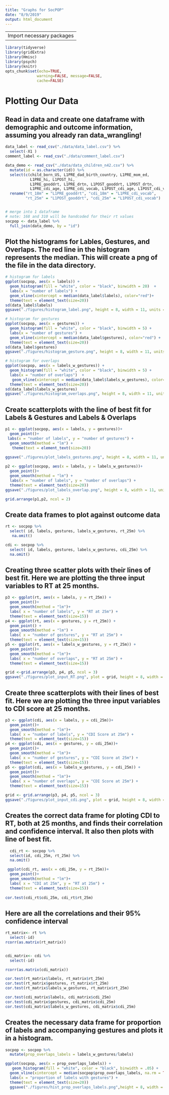 ```yaml
---
title: "Graphs for SocPOP"
date: "8/9/2019"
output: html_document
---
```


---
Import necessary packages
---
```r
library(tidyverse)
library(gridExtra)
library(Hmisc)
library(psych)
library(knitr)
opts_chunk$set(echo=TRUE,
              warning=FALSE, message=FALSE,
              cache=FALSE)
```

# Plotting Our Data


## Read in data and create one dataframe with demographic and outcome information, assuming you already ran data_wrangling!
```r
data_label <- read_csv("./data/data_label.csv") %>% 
  select(-X1 )
comment_label <- read_csv("./data/comment_label.csv")

data_demo <- read_csv("./data/data_children_n42.csv") %>% 
  mutate(id = as.character(id)) %>% 
  select(c(child_born_US, L1PRE_dad_birth_country, L1PRE_mom_ed,
           L1PRE_hi, L1POST_hi,
           L1PRE_gooddrt, L1PRE_drtn, L1POST_gooddrt, L1POST_drtn,
           L1PRE_cdi_age, L1PRE_cdi_vocab, L1POST_cdi_age, L1POST_cdi_vocab)) %>% 
  rename("rt_18m" = "L1PRE_gooddrt", "cdi_18m" = "L1PRE_cdi_vocab",
         "rt_25m" = "L1POST_gooddrt", "cdi_25m" = "L1POST_cdi_vocab")


# merge into 1 dataframe
# note: 168 and 310 will be handcoded for their rt values
socpop <- data_label %>% 
  full_join(data_demo, by = "id")

```



## Plot the histograms for Lables, Gestures, and Overlaps. The red line in the histogram represents the median. This will create a png of the file in the data directory.
```r

# histogram for labels
ggplot(socpop, aes(x = labels)) + 
  geom_histogram(fill = "white", color = "black", binwidth = 20)  + 
  labs(x = "number of labels") +
  geom_vline(xintercept = median(data_label$labels), color="red")+
  theme(text = element_text(size=20))
sd(data_label$labels)
ggsave("./figures/histogram_label.png", height = 8, width = 11, units = "in")

# histogram for gestures
ggplot(socpop, aes(x = gestures)) +
  geom_histogram(fill = "white", color = "black", binwidth = 5) + 
  labs(x = "number of gestures") +
  geom_vline(xintercept = median(data_label$gestures), color="red") +
  theme(text = element_text(size=20)) 
sd(data_label$gestures)
ggsave("./figures/histogram_gesture.png", height = 8, width = 11, units = "in")

# histogram for overlaps
ggplot(socpop, aes(x = labels_w_gestures)) +
  geom_histogram(fill = "white", color = "black", binwidth = 5) +
  labs(x = "number of overlaps")  +
   geom_vline(xintercept = median(data_label$labels_w_gestures), color="red") +
  theme(text = element_text(size=20))
sd(data_label$labels_w_gestures)
ggsave("./figures/histogram_overlaps.png", height = 8, width = 11, units = "in")
```


## Create scatterplots with the line of best fit for Labels & Gestures and Labels & Overlaps
```r

p1 <- ggplot(socpop, aes(x = labels, y = gestures))+
  geom_point()+
 labs(x = "number of labels", y = "number of gestures") +
  geom_smooth(method = "lm") +
   theme(text = element_text(size=20))

ggsave("./figures/plot_labels_gestures.png", height = 8, width = 11, units = "in")
  
p2 <- ggplot(socpop, aes(x = labels, y = labels_w_gestures))+
  geom_point()+
  geom_smooth(method = "lm") +
  labs(x = "number of labels", y = "number of overlaps") +
  theme(text = element_text(size=20))
ggsave("./figures/plot_labels_overlap.png", height = 8, width = 11, units = "in")

grid.arrange(p1,p2, ncol = 2)
```



## Create data frames to plot against outcome data
```r
rt <- socpop %>% 
  select( id, labels, gestures, labels_w_gestures, rt_25m) %>% 
   na.omit()

cdi <- socpop %>% 
  select( id, labels, gestures, labels_w_gestures, cdi_25m) %>% 
  na.omit()
```


## Creating three scatter plots with their lines of best fit. Here we are plotting the three input variables to RT at 25 months. 
```r
p3 <- ggplot(rt, aes(x = labels, y = rt_25m)) +
  geom_point()+
  geom_smooth(method = "lm")+
  labs( x = "number of labels", y = "RT at 25m") +
  theme(text = element_text(size=15))
p4 <- ggplot(rt, aes(x = gestures, y = rt_25m)) +
  geom_point() +
  geom_smooth(method = "lm") +
  labs( x = "number of gestures", y = "RT at 25m") +
  theme(text = element_text(size=15))
p5 <- ggplot(rt, aes(x = labels_w_gestures, y = rt_25m)) +
  geom_point()+
  geom_smooth(method = "lm")+
  labs( x = "number of overlaps", y = "RT at 25m") +
  theme(text = element_text(size=15))

grid <-grid.arrange(p3, p4, p5, ncol = 3)
ggsave("./figures/plot_input_RT.png", plot = grid, height = 8, width = 11, units = "in")
```


## Create three scatterplots with their lines of best fit. Here we are plotting the three input variables to CDI score at 25 months. 
```r
p3 <- ggplot(cdi, aes(x = labels, y = cdi_25m))+
  geom_point()+
  geom_smooth(method = "lm")+
  labs( x = "number of labels", y = "CDI Score at 25m") +
  theme(text = element_text(size=15))
p4 <- ggplot(cdi, aes(x = gestures, y = cdi_25m))+
  geom_point()+
  geom_smooth(method = "lm")+
  labs( x = "number of gestures", y = "CDI Score at 25m") +
  theme(text = element_text(size=15))
p5 <- ggplot(cdi, aes(x = labels_w_gestures, y = cdi_25m)) +
  geom_point()+
  geom_smooth(method = "lm")+
  labs( x = "number of overlaps", y = "CDI Score at 25m") +
  theme(text = element_text(size=15))

grid <- grid.arrange(p3, p4, p5, ncol = 3)
ggsave("./figures/plot_input_cdi.png", plot = grid, height = 8, width = 11, units = "in")
```


## Creates the correct data frame for ploting CDI to RT, both at 25 months, and finds their correlation and confidence interval. It also then plots with line of best fit.
```r
  cdi_rt <- socpop %>% 
  select(id, cdi_25m, rt_25m) %>% 
  na.omit()

 ggplot(cdi_rt, aes(x = cdi_25m, y = rt_25m))+
  geom_point()+
  geom_smooth(method = "lm")+
  labs( x = "CDI at 25m", y = "RT at 25m") +
  theme(text = element_text(size=15))
 
cor.test(cdi_rt$cdi_25m, cdi_rt$rt_25m)


```


##  Here are all the correlations and their 95% confidence interval
```r
rt_matrix<- rt %>% 
  select(-id) 
rcorr(as.matrix(rt_matrix))


cdi_matrix<- cdi %>% 
  select(-id) 

rcorr(as.matrix(cdi_matrix))

cor.test(rt_matrix$labels, rt_matrix$rt_25m)
cor.test(rt_matrix$gestures, rt_matrix$rt_25m)
cor.test(rt_matrix$labels_w_gestures, rt_matrix$rt_25m)

cor.test(cdi_matrix$labels, cdi_matrix$cdi_25m)
cor.test(cdi_matrix$gestures, cdi_matrix$cdi_25m)
cor.test(cdi_matrix$labels_w_gestures, cdi_matrix$cdi_25m)

```

## Creates the necessary data frame for proportion of labels and accompanying gestures and plots it in a histogram.
```r
socpop <- socpop %>% 
  mutate(prop_overlaps_labels = labels_w_gestures/labels)

ggplot(socpop, aes(x = prop_overlaps_labels)) +
   geom_histogram(fill = "white", color = "black", binwidth = .05) +
  geom_vline(xintercept = median(socpop$prop_overlaps_labels, na.rm = TRUE), color="red") +
  labs(x = "proportion of labels with gestures") +
  theme(text = element_text(size=20))
  ggsave("./figures/hist_prop_overlaps_labels.png",height = 8, width = 11, units = "in")
```




